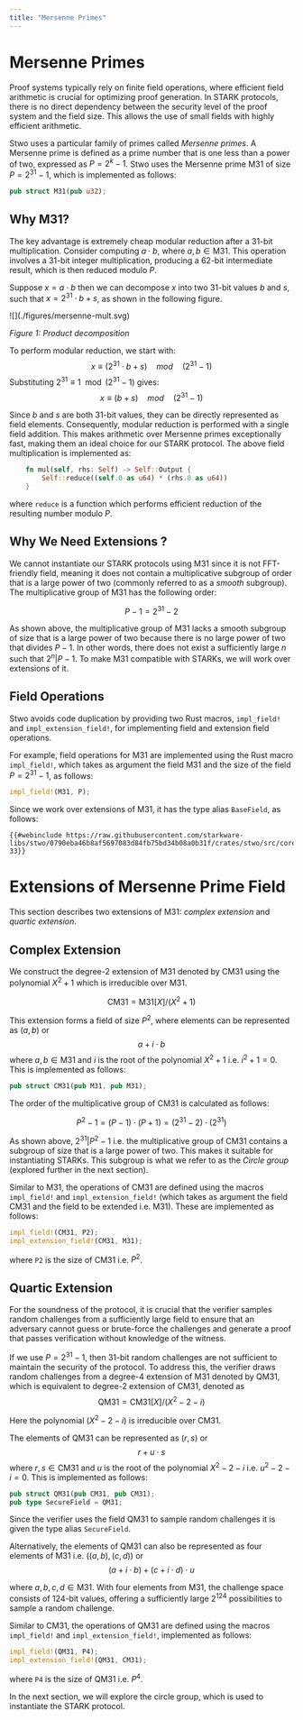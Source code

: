 ```yaml
---
title: "Mersenne Primes"
---
```


# Mersenne Primes

Proof systems typically rely on finite field operations, where efficient field arithmetic is crucial for optimizing proof generation. In STARK protocols, there is no direct dependency between the security level of the proof system and the field size. This allows the use of small fields with highly efficient arithmetic.

Stwo uses a particular family of primes called _Mersenne primes_. A Mersenne prime is defined as a prime number that is one less than a power of two, expressed as $P = 2^k -1$. Stwo uses the Mersenne prime $\textsf{M31}$ of size $P = 2^{31} - 1$, which is implemented as follows:

```rust
pub struct M31(pub u32);
```

## Why $\textsf{M31}$?

The key advantage is extremely cheap modular reduction after a 31-bit multiplication. Consider computing $a \cdot b$, where $a, b \in \textsf{M31}$. This operation involves a 31-bit integer multiplication, producing a 62-bit intermediate result, which is then reduced modulo $P$.

Suppose $x = a \cdot b$ then we can decompose $x$ into two 31-bit values $b$ and $s$, such that $x = 2^{31} \cdot b + s$, as shown in the following figure.

<div style={{ textAlign: 'center' }}>
    ![](./figures/mersenne-mult.svg)

*Figure 1: Product decomposition*
</div>

To perform modular reduction, we start with:
$$x \equiv (2^{31} \cdot b + s) \quad mod \quad (2^{31} - 1)$$
Substituting $2^{31} \equiv 1 \mod (2^{31} - 1)$ gives:
$$x \equiv (b + s) \quad mod \quad (2^{31} - 1)$$

Since $b$ and $s$ are both 31-bit values, they can be directly represented as field elements. Consequently, modular reduction is performed with a single field addition. This makes arithmetic over Mersenne primes exceptionally fast, making them an ideal choice for our STARK protocol. The above field multiplication is implemented as:

```rust
    fn mul(self, rhs: Self) -> Self::Output {
        Self::reduce((self.0 as u64) * (rhs.0 as u64))
    }
```

where `reduce` is a function which performs efficient reduction of the resulting number modulo $P$.

## Why We Need Extensions ?

We cannot instantiate our STARK protocols using $\textsf{M31}$ since it is not FFT-friendly field, meaning it does not contain a multiplicative subgroup of order that is a large power of two (commonly referred to as a _smooth_ subgroup). The multiplicative group of $\textsf{M31}$ has the following order:

$$P-1 = 2^{31}-2$$

As shown above, the multiplicative group of $\textsf{M31}$ lacks a smooth subgroup of size that is a large power of two because there is no large power of two that divides $P-1$. In other words, there does not exist a sufficiently large $n$ such that $2^n|P - 1$. To make $\textsf{M31}$ compatible with STARKs, we will work over extensions of it.

## Field Operations

Stwo avoids code duplication by providing two Rust macros, `impl_field!` and `impl_extension_field!`, for implementing field and extension field operations.

For example, field operations for $\textsf{M31}$ are implemented using the Rust macro `impl_field!`, which takes as argument the field $\textsf{M31}$ and the size of the field $P = 2^{31} - 1$, as follows:

```rust
impl_field!(M31, P);
```

Since we work over extensions of $\textsf{M31}$, it has the type alias `BaseField`, as follows:

```rust,no_run,noplayground
{{#webinclude https://raw.githubusercontent.com/starkware-libs/stwo/0790eba46b8af5697083d84fb75bd34b08a0b31f/crates/stwo/src/core/fields/m31.rs 33}}
```

# Extensions of Mersenne Prime Field

This section describes two extensions of $\textsf{M31}$: _complex extension_ and _quartic extension_.

## Complex Extension

We construct the degree-2 extension of $\textsf{M31}$ denoted by $\textsf{CM31}$ using the polynomial $X^2 + 1$ which is irreducible over $\textsf{M31}$.

$$\textsf{CM31} = \textsf{M31}[X] / (X^2 + 1)$$

This extension forms a field of size $P^2$, where elements can be represented as $(a, b)$ or
$$a + i \cdot b$$
where $a, b \in \textsf{M31}$ and $i$ is the root of the polynomial $X^2 + 1$ i.e. $i^2 + 1 = 0$. This is implemented as follows:

```rust
pub struct CM31(pub M31, pub M31);
```

The order of the multiplicative group of $\textsf{CM31}$ is calculated as follows:

$$P^2 - 1 = (P-1) \cdot (P+1) = (2^{31}-2) \cdot (2^{31})$$

As shown above, $2^{31} | P^2 - 1$ i.e. the multiplicative group of $\textsf{CM31}$ contains a subgroup of size that is a large power of two. This makes it suitable for instantiating STARKs. This subgroup is what we refer to as the _Circle group_ (explored further in the next section).

Similar to $\textsf{M31}$, the operations of $\textsf{CM31}$ are defined using the macros `impl_field!` and `impl_extension_field!` (which takes as argument the field $\textsf{CM31}$ and the field to be extended i.e. $\textsf{M31}$). These are implemented as follows:

```rust
impl_field!(CM31, P2);
impl_extension_field!(CM31, M31);
```

where `P2` is the size of $\textsf{CM31}$ i.e. $P^2$.

## Quartic Extension

For the soundness of the protocol, it is crucial that the verifier samples random challenges from a sufficiently large field to ensure that an adversary cannot guess or brute-force the challenges and generate a proof that passes verification without knowledge of the witness.

If we use $P = 2^{31} -1$, then 31-bit random challenges are not sufficient to maintain the security of the protocol. To address this, the verifier draws random challenges from a degree-4 extension of $\textsf{M31}$ denoted by $\textsf{QM31}$, which is equivalent to degree-2 extension of $\textsf{CM31}$, denoted as
$$\textsf{QM31} = \textsf{CM31}[X]/(X^2 - 2 - i)$$

Here the polynomial $(X^2 - 2 - i)$ is irreducible over $\textsf{CM31}$.

The elements of $\textsf{QM31}$ can be represented as $(r, s)$ or
$$r + u \cdot s$$
where $r, s \in \textsf{CM31}$ and $u$ is the root of the polynomial $X^2 - 2 - i$ i.e. $u^2 - 2 - i = 0$. This is implemented as follows:

```rust
pub struct QM31(pub CM31, pub CM31);
pub type SecureField = QM31;
```

Since the verifier uses the field $\textsf{QM31}$ to sample random challenges it is given the type alias `SecureField`.

Alternatively, the elements of $\textsf{QM31}$ can also be represented as four elements of $\textsf{M31}$ i.e. $((a, b), (c, d))$ or
$$(a + i \cdot b) + (c + i \cdot d) \cdot u$$

where $a, b, c, d \in \textsf{M31}$. With four elements from $\textsf{M31}$, the challenge space consists of 124-bit values, offering a sufficiently large $2^{124}$ possibilities to sample a random challenge.

Similar to $\textsf{CM31}$, the operations of $\textsf{QM31}$ are defined using the macros `impl_field!` and `impl_extension_field!`, implemented as follows:

```rust
impl_field!(QM31, P4);
impl_extension_field!(QM31, CM31);
```

where `P4` is the size of $\textsf{QM31}$ i.e. $P^4$.

In the next section, we will explore the circle group, which is used to instantiate the STARK protocol.
